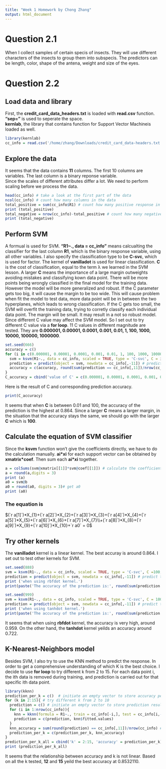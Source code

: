 ```yaml
---
title: "Week 1 Homework by Chong Zhang"
output: html_document
---
```

# Question 2.1
When I collect samples of certain specis of insects. They will use different characters of the insects to group them into subspecis. The predictors can be length, color, shape of the antena, weight and size of the eyes.


# Question 2.2
## Load data and library 
First, the **credit_card_data_headers.txt** is loaded with **read.csv** function. **"sep="** is used to seperate the space.\
**kernlab**, the library that contains function for Support Vector Machineis loaded as well.
```r
library(kernlab)
cc_info = read.csv('/home/zhang/Downloads/credit_card_data-headers.txt', sep = '')
```

## Explore the data
It seems that the data contains **11** columns. The first 10 columns are variables. The last column is a binary reponse variable. \
Since the scales of different attributes differ a lot. We need to perform scaling before we process the data.
```r
head(cc_info) # take a look at the first part of the data
ncol(cc_info) # count how many columns in the data
total_positive = sum(cc_info$R1) # count how many positive response in the data
print (total_positive)
total_negative = nrow(cc_info)-total_positive # count how many negative respons in the data
print (total_negative)
```

## Perform SVM 
A formual is used for SVM. **"R1~., data = cc_info"** means calcualting the classifier for the last column **R1**, which is the binary response variable, using all other variables. I also specify the classification type to be **C-svc**, which is used for factor. The kernel of **vanilladot** is used for linear classification. **C** is the cost of classification, equal to the term λ we learned in the SVM lesson. A larger **C** means the importance of a large margin outweights avoiding mistakes and classifying kown data point. There will be more points being wrongly classified in the final model for the training data. However the model will be more generalized and robust. If the C parameter gets too big, it will cause the margin to be too wide. This will cause problem when fit the model to test data, more data point will be in between the two hyperplanes, which leads to wrong classification. If the C gets too small, the SVM will overfit the training data, trying to corretly classify each individual data point. The margin will be small. It may result in a not so robust model.\
Since different C value may affect the SVM model. So I set out to try different C value via a **for loop**. 11 C values in different magnitude are tested. They are **0.000001, 0.00001, 0.0001, 0.001, 0.01, 1, 100, 1000, 10000, 100000, 1000000**.

```r
set.seed(666)
accuracy = c()
for (i in c(0.000001, 0.00001, 0.0001, 0.001, 0.01, 1, 100, 1000, 10000, 100000, 1000000)){
  svm = ksvm(R1~., data = cc_info, scaled = TRUE, type = 'C-svc', C = i, kernel = 'vanilladot') # perform SVM
  prediction = predict(object = svm, newdata = cc_info[,-11]) # predict the response
  accuracy = c(accuracy, round(sum(prediction == cc_info[,11])/nrow(cc_info),digits = 3))
}
C_accuracy = cbind('value of C' = c(0.000001, 0.00001, 0.0001, 0.001, 0.01, 1, 100, 1000, 10000, 100000, 1000000), 'accuracy' = accuracy)
```

Here is the result of C and corresponding prediction accuracy.
```r
print(C_accuracy)
```

It seems that when **C** is between 0.01 and 100, the accuracy of the prediction is the highest at 0.864. Since a larger **C** means a larger margin, in the situation that the accuracy stays the same, we should go with the larger **C** which is **100**.


## Calculate the equation of SVM classifier
Since the **ksvm** function won't give the coefficients directly, we have to do the calculation manually. **ai\*xi** for each support vector can be obtained by **xmatrix\*coef**. Then sum each **ai\*xi** together.
```r
a = colSums(svm@xmatrix[[1]]*svm@coef[[1]]) # calculate the coefficient for each attribute.
a = round(a,digits = 3)
print (a)
a0 = svm@b
a0 = round(a0, digits = 3)# get a0
print (a0)
```
### The equation is 
$(`r a[1]`)*X_{1}+(`r a[2]`)*X_{2}+(`r a[3]`)*X_{3}+(`r a[4]`)*X_{4}+(`r a[5]`)*X_{5}+(`r a[6]`)*X_{6}+(`r a[7]`)*X_{7}\\+(`r a[8]`)*X_{8}+(`r a[9]`)*X_{9}+(`r a[10]`)*X_{10}+`r a0` = 0$

## Try other kernels
The **vanilladot** kernel is a linear kernel. The best accuray is around 0.864. I set out to test other kernels for SVM. 
```r
set.seed(888)
svm = ksvm(R1~., data = cc_info, scaled = TRUE, type = 'C-svc', C =100, kernel = 'rbfdot') # perform SVM
prediction = predict(object = svm, newdata = cc_info[,-11]) # predict the response
print ('when using rbfdot kernel.')
print(paste('The accuracy of the prediction is:', round(sum(prediction == cc_info[,11])/nrow(cc_info),digits = 3))) # calculate the accuracy of the prediction

set.seed(999)
svm = ksvm(R1~., data = cc_info, scaled = TRUE, type = 'C-svc', C = 100, kernel = 'tanhdot') # perform SVM
prediction = predict(object = svm, newdata = cc_info[,-11]) # predict the response
print ('when using tanhdot kernel.')
print(paste('The accuracy of the prediction is:', round(sum(prediction == cc_info[,11])/nrow(cc_info),digits = 3))) # calculate the accuracy of the prediction
```
It seems that when using **rbfdot** kernel, the accuracy is very high, around 0.959. On the other hand, the **tanhdot** kernel yeilds an accuracy around 0.722.


## K-Nearest-Neighbors model
Besides SVM, I also try to use the KNN method to predict the response. In order to get a comprehensive understanding of which K is the best choice. I decide to use **for loop** to try different k from 2 to 15. For each data point i, the ith data is removed during training, and prediction is carried out for that specific ith data point.
```r
library(kknn)
prediction_per_k = c()  # initiate an empty vector to store accuracy per k value.
for (k in 2:15){ # try different k from 2 to 10
  prediction = c() # initiate an empty vector to store prediction results
  for (i in 1:nrow(cc_info)){ 
    knn = kknn(formula = R1~., train = cc_info[-i,], test = cc_info[i,-11], k = k, scale = TRUE)
    prediction = c(prediction, knn$fitted.values)
  }
  knn_accuracy = sum(round(prediction) == cc_info[,11])/nrow(cc_info) # calculate accuracy for specific k
  prediction_per_k = c(prediction_per_k, knn_accuracy)
}
prediction_per_k_all = cbind('k' = 2:15, 'accuracy' = prediction_per_k)
print (prediction_per_k_all)
```
It seems that the relationship between accuracy and k is not linear. Based on all the k tested, **12** and **15** yeild the best accuracy at 0.8532110.
